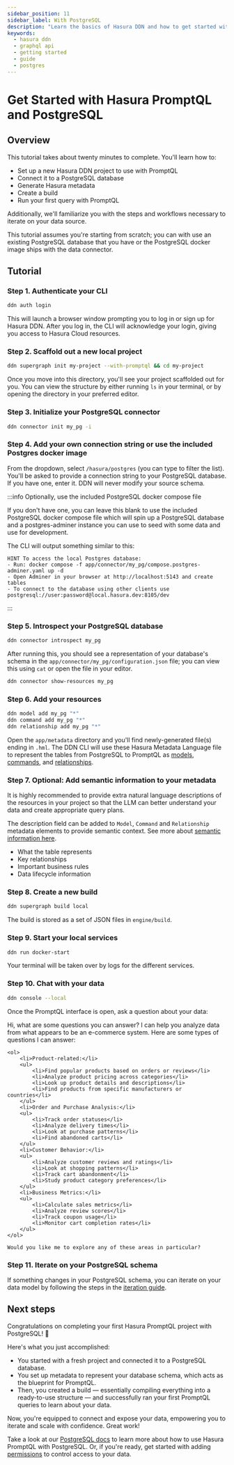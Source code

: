 ```yaml
---
sidebar_position: 11
sidebar_label: With PostgreSQL
description: "Learn the basics of Hasura DDN and how to get started with a Postgres database."
keywords:
  - hasura ddn
  - graphql api
  - getting started
  - guide
  - postgres
---
```



# Get Started with Hasura PromptQL and PostgreSQL

## Overview

This tutorial takes about twenty minutes to complete. You'll learn how to:

- Set up a new Hasura DDN project to use with PromptQL
- Connect it to a PostgreSQL database
- Generate Hasura metadata
- Create a build
- Run your first query with PromptQL

Additionally, we'll familiarize you with the steps and workflows necessary to iterate on your data source.

This tutorial assumes you're starting from scratch; you can with use an existing PostgreSQL database that you have or
the PostgreSQL docker image ships with the data connector.

<Prereqs />

## Tutorial

### Step 1. Authenticate your CLI

```sh title="Before you can create a new Hasura DDN project for PromptQL, you need to authenticate your CLI:"
ddn auth login
```

This will launch a browser window prompting you to log in or sign up for Hasura DDN. After you log in, the CLI will
acknowledge your login, giving you access to Hasura Cloud resources.

### Step 2. Scaffold out a new local project

```sh title="Next, create a new local project:"
ddn supergraph init my-project --with-promptql && cd my-project
```

Once you move into this directory, you'll see your project scaffolded out for you. You can view the structure by either
running `ls` in your terminal, or by opening the directory in your preferred editor.

### Step 3. Initialize your PostgreSQL connector

```sh title="In your project directory, run:"
ddn connector init my_pg -i
```

### Step 4. Add your own connection string or use the included Postgres docker image

From the dropdown, select `/hasura/postgres` (you can type to filter the list). You'll be asked to provide a connection
string to your PostgreSQL database. If you have one, enter it. DDN will never modify your source schema.

:::info Optionally, use the included PostgreSQL docker compose file

If you don't have one, you can leave this blank to use the included PostgreSQL docker compose file which will spin up a
PostgreSQL database and a postgres-adminer instance you can use to seed with some data and use for development.

The CLI will output something similar to this:

```plaintext
HINT To access the local Postgres database:
- Run: docker compose -f app/connector/my_pg/compose.postgres-adminer.yaml up -d
- Open Adminer in your browser at http://localhost:5143 and create tables
- To connect to the database using other clients use postgresql://user:password@local.hasura.dev:8105/dev
```

:::

### Step 5. Introspect your PostgreSQL database

```sh title="Next, use the CLI to introspect your PostgreSQL database:"
ddn connector introspect my_pg
```

After running this, you should see a representation of your database's schema in the
`app/connector/my_pg/configuration.json` file; you can view this using `cat` or open the file in your editor.

```sh title="Additionally, you can check which resources are available — and their status — at any point using the CLI:"
ddn connector show-resources my_pg
```

### Step 6. Add your resources

```sh title="Now, track the table from your PostgreSQL database as a model in your DDN metadata:"
ddn model add my_pg "*"
ddn command add my_pg "*"
ddn relationship add my_pg "*"
```

Open the `app/metadata` directory and you'll find newly-generated file(s) ending in `.hml`. The DDN CLI will use these
Hasura Metadata Language file to represent the tables from PostgreSQL to PromptQL as
[models](/reference/metadata-reference/models.mdx), [commands](/reference/metadata-reference/commands.mdx), and
[relationships](/reference/metadata-reference/relationships.mdx).

### Step 7. Optional: Add semantic information to your metadata

It is highly recommended to provide extra natural language descriptions of the resources in your project so that the LLM
can better understand your data and create appropriate query plans.

The description field can be added to `Model`, `Command` and `Relationship` metadata elements to provide semantic
context. See more about [semantic information here](/data-modeling/semantic-information.mdx).

- What the table represents
- Key relationships
- Important business rules
- Data lifecycle information

### Step 8. Create a new build

```sh title="To create a local build, run:"
ddn supergraph build local
```

The build is stored as a set of JSON files in `engine/build`.

### Step 9. Start your local services

```sh title="Start your local Hasura DDN Engine and PostgreSQL connector:"
ddn run docker-start
```

Your terminal will be taken over by logs for the different services.

### Step 10. Chat with your data

```sh title="In a new terminal tab, open your local console:"
ddn console --local
```

Once the PromptQL interface is open, ask a question about your data:

<PqlChat>
  <User>Hi, what are some questions you can answer?</User>
  <Pql>
    I can help you analyze data from what appears to be an e-commerce system. Here are some types of questions I can answer:

    <ol>
        <li>Product-related:</li>
        <ul>
            <li>Find popular products based on orders or reviews</li>
            <li>Analyze product pricing across categories</li>
            <li>Look up product details and descriptions</li>
            <li>Find products from specific manufacturers or countries</li>
        </ul>
        <li>Order and Purchase Analysis:</li>
        <ul>
            <li>Track order statuses</li>
            <li>Analyze delivery times</li>
            <li>Look at purchase patterns</li>
            <li>Find abandoned carts</li>
        </ul>
        <li>Customer Behavior:</li>
        <ul>
            <li>Analyze customer reviews and ratings</li>
            <li>Look at shopping patterns</li>
            <li>Track cart abandonment</li>
            <li>Study product category preferences</li>
        </ul>
        <li>Business Metrics:</li>
        <ul>
            <li>Calculate sales metrics</li>
            <li>Analyze review scores</li>
            <li>Track coupon usage</li>
            <li>Monitor cart completion rates</li>
        </ul>
    </ol>

    Would you like me to explore any of these areas in particular?

  </Pql>
</PqlChat>

### Step 11. Iterate on your PostgreSQL schema

If something changes in your PostgreSQL schema, you can iterate on your data model by following the steps in the
[iteration guide](/data-modeling/iterate.mdx).

## Next steps

Congratulations on completing your first Hasura PromptQL project with PostgreSQL! 🎉

Here's what you just accomplished:

- You started with a fresh project and connected it to a PostgreSQL database.
- You set up metadata to represent your database schema, which acts as the blueprint for PromptQL.
- Then, you created a build — essentially compiling everything into a ready-to-use structure — and successfully ran your
  first PromptQL queries to learn about your data.

Now, you're equipped to connect and expose your data, empowering you to iterate and scale with confidence. Great work!

Take a look at our [PostgreSQL docs](/reference/connectors/postgresql/index.mdx) to learn more about how to use Hasura
PromptQL with PostgreSQL. Or, if you're ready, get started with adding [permissions](/auth/permissions/index.mdx) to
control access to your data.

